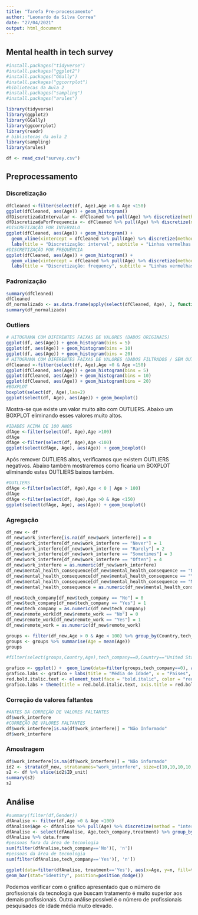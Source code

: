 ```yaml
---
title: "Tarefa Pre-processamento"
author: "Leonardo da Silva Correa"
date: "27/04/2021"
output: html_document
---
```

## Mental health in tech survey

<!-- INSTALACAO BIBLIOTECAS -->
``` r
#install.packages("tidyverse")
#install.packages("ggplot2")
#install.packages("GGally")
#install.packages("ggcorrplot")
#bibliotecas da Aula 2
#install.packages("sampling")
#install.packages("arules")
```


<!-- INCLUSÃO DE BIBLIOTECAS -->
``` r
library(tidyverse)
library(ggplot2)
library(GGally)
library(ggcorrplot)
library(readr)
# bibliotecas da aula 2
library(sampling)
library(arules)
```

<!-- LEITURA DOS DADOS -->
```r
df <- read_csv("survey.csv")
```

## Preprocessamento


### Discretização

```r
dfCleaned <-filter(select(df, Age),Age >0 & Age <150)
ggplot(dfCleaned, aes(Age)) + geom_histogram()
dfDiscretizadaIntervalar <- dfCleaned %>% pull(Age) %>% discretize(method = "interval", breaks = 4, labels = c("crianças","jovens", "adultos","idosos"))
dfDiscretizadaPorFrequencia <- dfCleaned %>% pull(Age) %>% discretize(method = "frequency", breaks = 4, labels = c("crianças","jovens", "adultos","idosos"))
#DISCRETIZAÇÃO POR INTERVALO
ggplot(dfCleaned, aes(Age)) + geom_histogram() +
  geom_vline(xintercept = dfCleaned %>% pull(Age) %>% discretize(method = "interval", breaks = 4, onlycuts = TRUE),color = "red") +
  labs(title = "Discretização: interval", subtitle = "Linhas vermelhas separam a idade em 4 grupos")
#DISCRETIZAÇÃO POR FREQUÊNCIA
ggplot(dfCleaned, aes(Age)) + geom_histogram() +
  geom_vline(xintercept = dfCleaned %>% pull(Age) %>% discretize(method = "frequency", breaks = 4, onlycuts = TRUE),color = "red") +
  labs(title = "Discretização: frequency", subtitle = "Linhas vermelhas separam a idade em 4 grupos")
```

### Padronização

```r
summary(dfCleaned)
dfCleaned
df_normalizado <- as.data.frame(apply(select(dfCleaned, Age), 2, function(x) (x - min(x))/(max(x)-min(x))))
summary(df_normalizado)
```



### Outliers

```r
# HITOGRAMA COM DIFERENTES FAIXAS DE VALORES (DADOS ORIGINAIS)
ggplot(df, aes(Age)) + geom_histogram(bins = 5)
ggplot(df, aes(Age)) + geom_histogram(bins = 10)
ggplot(df, aes(Age)) + geom_histogram(bins = 20)
# HITOGRAMA COM DIFERENTES FAIXAS DE VALORES (DADOS FILTRADOS / SEM OUTLIERS)
dfCleaned <-filter(select(df, Age),Age >0 & Age <150)
ggplot(dfCleaned, aes(Age)) + geom_histogram(bins = 5)
ggplot(dfCleaned, aes(Age)) + geom_histogram(bins = 10)
ggplot(dfCleaned, aes(Age)) + geom_histogram(bins = 20)
#BOXPLOT
boxplot(select(df, Age),las=2)
ggplot(select(df, Age), aes(Age)) + geom_boxplot()
```

Mostra-se que existe um valor muito alto com OUTLIERS. Abaixo um BOXPLOT eliminando esses valores muito altos.

```r
#IDADES ACIMA DE 100 ANOS
dfAge <-filter(select(df, Age),Age >100)
dfAge
dfAge <-filter(select(df, Age),Age <100)
ggplot(select(dfAge, Age), aes(Age)) + geom_boxplot()
```

Após remover OUTLIERS altos, verificamos que existem OUTLIERS negativos. Abaixo também mostraremos como ficaria um BOXPLOT eliminando estes OUTLIERS baixos também.

```r
#OUTLIERS
dfAge <-filter(select(df, Age),Age < 0 | Age > 100)
dfAge
dfAge <-filter(select(df, Age),Age >0 & Age <150)
ggplot(select(dfAge, Age), aes(Age)) + geom_boxplot()
```




### Agregação

```r

df_new <- df
df_new$work_interfere[is.na(df_new$work_interfere)] = 0
df_new$work_interfere[df_new$work_interfere == "Never"] = 1
df_new$work_interfere[df_new$work_interfere == "Rarely"] = 2
df_new$work_interfere[df_new$work_interfere == "Sometimes"] = 3
df_new$work_interfere[df_new$work_interfere == "Often"] = 4
df_new$work_interfere = as.numeric(df_new$work_interfere) 
df_new$mental_health_consequence[df_new$mental_health_consequence == "No"] = 0
df_new$mental_health_consequence[df_new$mental_health_consequence == "Yes"] = 1
df_new$mental_health_consequence[df_new$mental_health_consequence == "Maybe"] = 2
df_new$mental_health_consequence = as.numeric(df_new$mental_health_consequence) 

df_new$tech_company[df_new$tech_company == "No"] = 0
df_new$tech_company[df_new$tech_company == "Yes"] = 1
df_new$tech_company = as.numeric(df_new$tech_company)
df_new$remote_work[df_new$remote_work == "No"] = 0
df_new$remote_work[df_new$remote_work == "Yes"] = 1
df_new$remote_work = as.numeric(df_new$remote_work)

groups <- filter(df_new,Age > 0 & Age < 100) %>% group_by(Country,tech_company)
groups <- groups %>% summarise(Age = mean(Age))
groups

#filter(select(groups,Country,Age),tech_company==0,Country=="United States")

grafico <- ggplot() +  geom_line(data=filter(groups,tech_company==0), aes(x=Country, y=Age, group=1), color = "darkred") + geom_line(data=filter(groups,tech_company==1), aes(x=Country, y=Age, group=1), color = "steelblue", linetype="twodash")
grafico.labs <- grafico + labs(title = "Média de Idade", x = "Paises", y = "Média de Idade")
red.bold.italic.text <- element_text(face = "bold.italic", color = "red")
grafico.labs + theme(title = red.bold.italic.text, axis.title = red.bold.italic.text, axis.text.x = element_text(face = "italic", angle = 90, vjust = 0.5, hjust=1))


```

### Correção de valores faltantes

```r
#ANTES DA CORREÇÃO DE VALORES FALTANTES
df$work_interfere
#CORREÇÃO DE VALORES FALTANTES
df$work_interfere[is.na(df$work_interfere)] = "Não Informado"
df$work_interfere
```


### Amostragem

```r
df$work_interfere[is.na(df$work_interfere)] = "Não informado"
id2 <- strata(df_new, stratanames="work_interfere", size=c(10,10,10,10,10), method="srswor")
s2 <- df %>% slice(id2$ID_unit)
summary(s2)
s2
```

## Análise

```r
#summary(filter(df,Gender))
dfAnalise <- filter(df,Age >0 & Age <100)
dfAnalise$Age <- dfAnalise %>% pull(Age) %>% discretize(method = "interval", breaks = 5, labels = c("Criança", "Jovem","Adulto 1","Adulto 2", "Idoso"))
dfAnalise <- select(dfAnalise, Age,tech_company,treatment) %>% group_by(Age,tech_company,treatment) %>% count(Age,tech_company, sort = TRUE)
dfAnalise %>% data.frame 
#pessoas fora da área de tecnologia
sum(filter(dfAnalise,tech_company=='No')[, 'n'])
#pessoas da área de tecnologia
sum(filter(dfAnalise,tech_company=='Yes')[, 'n'])

ggplot(data=filter(dfAnalise, treatment=='Yes'), aes(x=Age, y=n, fill=tech_company)) +
geom_bar(stat="identity", position=position_dodge())

```

Podemos verificar com o gráfico apresentado que o número de profissionais da tecnologia que buscam tratamento é muito superior aos demais profissionais. Outra análise possível é o número de profissionais pesquisados de idade média muito elevado.


